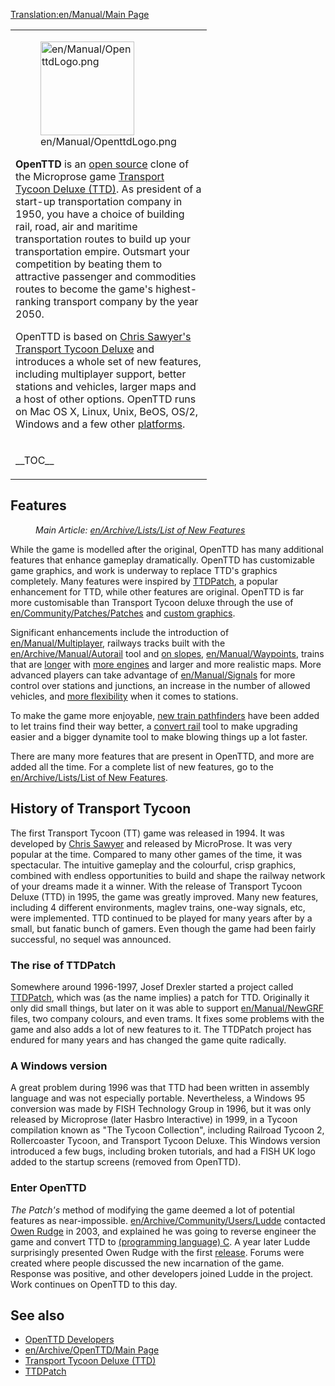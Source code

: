 [[Translation:en/Manual/Main Page]]
{{en/Manual/Navigation}}
{|
|colspan=2 style="background:none; border:0px"|
[[File:en/Manual/OpenttdLogo.png|left|150px]] 

'''OpenTTD''' is an [https://www.wikipedia.org/wiki/Open_Source open source] clone of the Microprose game [https://www.wikipedia.org/wiki/Transport_Tycoon Transport Tycoon Deluxe (TTD)]. As president of a start-up transportation company in 1950, you have a choice of building rail, road, air and maritime transportation routes to build up your transportation empire. Outsmart your competition by beating them to attractive passenger and commodities routes to become the game's highest-ranking transport company by the year 2050.

OpenTTD is based on [http://www.chrissawyer.com/info.htm Chris Sawyer's Transport Tycoon Deluxe] and introduces a whole set of new features, including multiplayer support, better stations and vehicles, larger maps and a host of other options. OpenTTD runs on Mac OS X, Linux, Unix, BeOS, OS/2, Windows and a few other [[en/Archive/Compilation and Ports/Operating system|platforms]].
|-
|width=200 style="background:none; border:0px"| __TOC__
|style="background:none; border:0px"| [[File:en/Manual/Intro screen.png|frame|center|OpenTTD intro screen]]
|}

==Features==
:''Main Article: [[en/Archive/Lists/List of New Features]]''

While the game is modelled after the original, OpenTTD has many additional features that enhance gameplay dramatically. OpenTTD has customizable game graphics, and work is underway to replace TTD's graphics completely. Many features were inspired by [http://www.ttdpatch.net/ TTDPatch], a popular enhancement for TTD, while other features are original. OpenTTD is far more customisable than Transport Tycoon deluxe through the use of [[en/Community/Patches/Patches]] and [[en/Manual/NewGRF|custom graphics]].

Significant enhancements include the introduction of [[en/Manual/Multiplayer]], railways tracks built with the [[en/Archive/Manual/Autorail]] tool and [[en/Archive/Manual/Settings/Build on slopes|on slopes]], [[en/Manual/Waypoints]], trains that are [[en/Archive/Manual/Settings/Mammoth trains|longer]] with [[en/Archive/Manual/Multiheaded trains|more engines]] and larger and more realistic maps. More advanced players can take advantage of [[en/Manual/Signals]] for more control over stations and junctions, an increase in the number of allowed vehicles, and [[en/Archive/Manual/Settings/Nonuniform stations|more flexibility]] when it comes to stations.

To make the game more enjoyable, [[en/Archive/Manual/Yet Another PBS Patch|new train pathfinders]] have been added to let trains find their way better, a [[en/Manual/Convert rail|convert rail]] tool to make upgrading easier and a bigger dynamite tool to make blowing things up a lot faster.

There are many more features that are present in OpenTTD, and more are added all the time. For a complete list of new features, go to the [[en/Archive/Lists/List of New Features]].

==History of Transport Tycoon==
The first Transport Tycoon (TT) game was released in 1994. It was developed by [http://www.chrissawyer.com/ Chris Sawyer] and released by MicroProse. 
It was very popular at the time. Compared to many other games of the time, it was spectacular. The intuitive gameplay and the colourful, crisp graphics, combined with endless opportunities to build and shape the railway network of your dreams made it a winner.
With the release of Transport Tycoon Deluxe (TTD) in 1995, the game was greatly improved. Many new features, including 4 different environments, maglev trains, one-way signals, etc, were implemented.
TTD continued to be played for many years after by a small, but fanatic bunch of gamers. Even though the game had been fairly successful, no sequel was announced.

===The rise of TTDPatch===
Somewhere around 1996-1997, Josef Drexler started a project called [http://www.ttdpatch.net/ TTDPatch], which was (as the name implies) a patch for TTD. Originally it only did small things, but later on it was able to support [[en/Manual/NewGRF]] files, two company colours, and even trams. It fixes some problems with the game and also adds a lot of new features to it. The TTDPatch project has endured for many years and has changed the game quite radically.

===A Windows version===
A great problem during 1996 was that TTD had been written in assembly language and was not especially portable. Nevertheless, a Windows 95 conversion was made by FISH Technology Group in 1996, but it was only released by Microprose (later Hasbro Interactive) in 1999, in a Tycoon compilation known as "The Tycoon Collection", including Railroad Tycoon 2, Rollercoaster Tycoon, and Transport Tycoon Deluxe. This Windows version introduced a few bugs, including broken tutorials, and had a FISH UK logo added to the startup screens (removed from OpenTTD).

===Enter OpenTTD===
''The Patch's'' method of modifying the game deemed a lot of potential features as near-impossible. [[en/Archive/Community/Users/Ludde]] contacted [http://www.tt-forums.net/ Owen Rudge] in 2003, and explained he was going to reverse engineer the game and convert TTD to [https://www.wikipedia.org/wiki/C (programming language) C]. A year later Ludde surprisingly presented Owen Rudge with the first [https://www.wikipedia.org/wiki/Software_release release]. Forums were created where people discussed the new incarnation of the game. Response was positive, and other developers joined Ludde in the project.  Work continues on OpenTTD to this day. 

==See also==
*[[en/Archive/Community/Developers|OpenTTD Developers]]
*[[en/Archive/OpenTTD/Main Page]]
*[https://www.wikipedia.org/wiki/Transport_Tycoon Transport Tycoon Deluxe (TTD)]
*[http://www.ttdpatch.net/ TTDPatch]